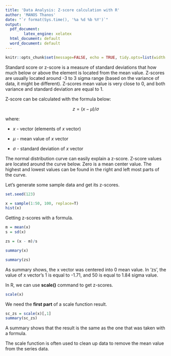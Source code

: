 ---
title: 'Data Analysis: Z-score calculation with R'
author: 'MANOS Thanos'
date: "`r format(Sys.time(), '%a %d %b %Y')`"
output:
  pdf_document: 
        latex_engine: xelatex
  html_document: default
  word_document: default
---

```{r global_options, include = FALSE}
knitr::opts_chunk$set(message=FALSE, echo = TRUE, tidy.opts=list(width.cutoff=60)) 
```
 
Standard score or z-score is a measure of standard deviations that how much below or above the element is located from the mean value. Z-scores are usually located around -3 to 3 sigma range (based on the variance of data, it might be different). Z-scores mean value is very close to 0, and both variance and standard deviation are equal to 1.

Z-score can be calculated with the formula below:

$$z=(x- \mu)/ \sigma $$ 

where:

   - $x$ - vector (elements of $x$ vector)
   
   - $μ$ - mean value of $x$ vector
   
   - $σ$ - standard deviation of $x$ vector

The normal distribution curve can easily explain a z-score. Z-score values are located around the curve below. Zero is a mean center value. The highest and lowest values can be found in the right and left most parts of the curve.


Let's generate some sample data and get its z-scores.

```{r, echo=T, eval=T}
set.seed(123)
```

```{r, echo=T, eval=T}
x = sample(1:50, 100, replace=T)
hist(x)
```

Getting z-scores with a formula.

```{r, echo=T, eval=T}
m = mean(x)
s = sd(x)

zs = (x - m)/s
```

```{r, echo=T, eval=T}
summary(x)
```

```{r, echo=T, eval=T}
summary(zs)
```

As summary shows, the x vector was centered into 0 mean value. In 'zs', the value of x vector's 1 is equal to -1.71, and 50 is equal to 1.84 sigma value.

In R, we can use **scale()** command to get z-scores.

```{r, echo=T, eval=T}
scale(x)
```

We need the **first part** of a scale function result.

```{r}
sc_zs = scale(x)[,1]
summary(sc_zs)
```

A summary shows that the result is the same as the one that was taken with a formula.

The scale function is often used to clean up data to remove the mean value from the series data.